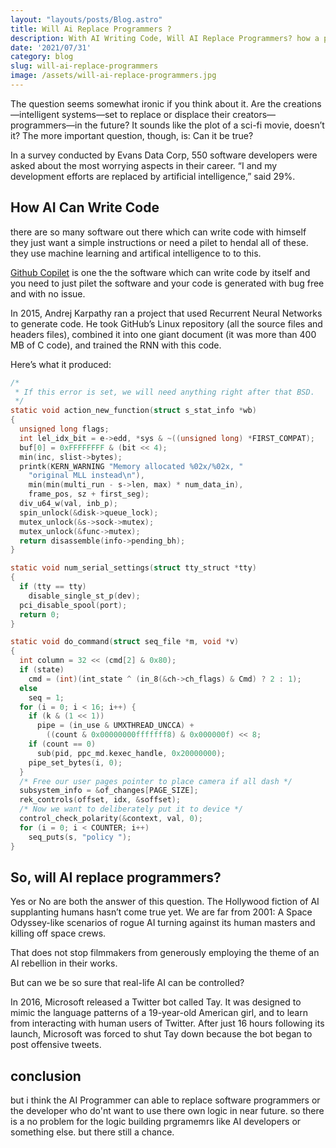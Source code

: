 ```yaml
---
layout: "layouts/posts/Blog.astro"
title: Will Ai Replace Programmers ?
description: With AI Writing Code, Will AI Replace Programmers? how a programmer create AI to write computer programs witout any problem
date: '2021/07/31'
category: blog
slug: will-ai-replace-programmers
image: /assets/will-ai-replace-programmers.jpg
---
```



The question seems somewhat ironic if you think about it. Are the creations—intelligent systems—set to replace or displace their creators—programmers—in the future? It sounds like the plot of a sci-fi movie, doesn’t it? The more important question, though, is: Can it be true?

In a survey conducted by Evans Data Corp, 550 software developers were asked about the most worrying aspects in their career. “I and my development efforts are replaced by artificial intelligence,” said 29%.

## How AI Can Write Code

there are so many software out there which can write code with himself they just want a simple instructions or need a pilet to hendal all of these. they use machine learning and artifical intelligence to to this.

[Github Copilet](https://copilot.github.com/) is one the the software which can write code by itself and you need to just pilet the software and your code is generated with bug free and with no issue.

In 2015, Andrej Karpathy ran a project that used Recurrent Neural Networks to generate code. He took GitHub’s Linux repository (all the source files and headers files), combined it into one giant document (it was more than 400 MB of C code), and trained the RNN with this code.

Here’s what it produced:

```c:main.c
/*
 * If this error is set, we will need anything right after that BSD.
 */
static void action_new_function(struct s_stat_info *wb)
{
  unsigned long flags;
  int lel_idx_bit = e->edd, *sys & ~((unsigned long) *FIRST_COMPAT);
  buf[0] = 0xFFFFFFFF & (bit << 4);
  min(inc, slist->bytes);
  printk(KERN_WARNING "Memory allocated %02x/%02x, "
    "original MLL instead\n"),
    min(min(multi_run - s->len, max) * num_data_in),
    frame_pos, sz + first_seg);
  div_u64_w(val, inb_p);
  spin_unlock(&disk->queue_lock);
  mutex_unlock(&s->sock->mutex);
  mutex_unlock(&func->mutex);
  return disassemble(info->pending_bh);
}

static void num_serial_settings(struct tty_struct *tty)
{
  if (tty == tty)
    disable_single_st_p(dev);
  pci_disable_spool(port);
  return 0;
}

static void do_command(struct seq_file *m, void *v)
{
  int column = 32 << (cmd[2] & 0x80);
  if (state)
    cmd = (int)(int_state ^ (in_8(&ch->ch_flags) & Cmd) ? 2 : 1);
  else
    seq = 1;
  for (i = 0; i < 16; i++) {
    if (k & (1 << 1))
      pipe = (in_use & UMXTHREAD_UNCCA) +
        ((count & 0x00000000fffffff8) & 0x000000f) << 8;
    if (count == 0)
      sub(pid, ppc_md.kexec_handle, 0x20000000);
    pipe_set_bytes(i, 0);
  }
  /* Free our user pages pointer to place camera if all dash */
  subsystem_info = &of_changes[PAGE_SIZE];
  rek_controls(offset, idx, &soffset);
  /* Now we want to deliberately put it to device */
  control_check_polarity(&context, val, 0);
  for (i = 0; i < COUNTER; i++)
    seq_puts(s, "policy ");
}

```

## So, will AI replace programmers?

Yes or No are both the answer of this question.
The Hollywood fiction of AI supplanting humans hasn’t come true yet. We are far from 2001: A Space Odyssey-like scenarios of rogue AI turning against its human masters and killing off space crews.

That does not stop filmmakers from generously employing the theme of an AI rebellion in their works.

But can we be so sure that real-life AI can be controlled?

In 2016, Microsoft released a Twitter bot called Tay. It was designed to mimic the language patterns of a 19-year-old American girl, and to learn from interacting with human users of Twitter. After just 16 hours following its launch, Microsoft was forced to shut Tay down because the bot began to post offensive tweets.

## conclusion

but i think the AI Programmer can able to replace software programmers or the developer who do'nt want to use there own logic in near future. so there is a no problem for the logic building prgramemrs like AI developers or something else. but there still a chance.
